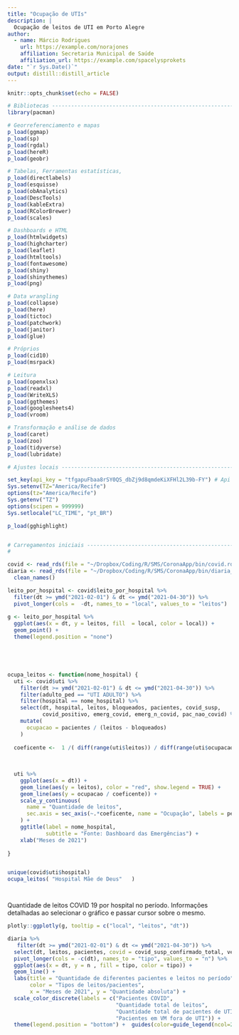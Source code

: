 ```yaml
---
title: "Ocupação de UTIs"
description: |
  Ocupação de leitos de UTI em Porto Alegre
author:
  - name: Márcio Rodrigues 
    url: https://example.com/norajones
    affiliation: Secretaria Municipal de Saúde
    affiliation_url: https://example.com/spacelysprokets
date: "`r Sys.Date()`"
output: distill::distill_article
---
```


```r
knitr::opts_chunk$set(echo = FALSE)

# Bibliotecas -------------------------------------------------------------
library(pacman)

# Georreferenciamento e mapas
p_load(ggmap)
p_load(sp)
p_load(rgdal)
p_load(hereR)
p_load(geobr)

# Tabelas, Ferramentas estatísticas,
p_load(directlabels)
p_load(esquisse)
p_load(obAnalytics)
p_load(DescTools)
p_load(kableExtra)
p_load(RColorBrewer)
p_load(scales)

# Dashboards e HTML
p_load(htmlwidgets)
p_load(highcharter)
p_load(leaflet)
p_load(htmltools)
p_load(fontawesome)
p_load(shiny)
p_load(shinythemes)
p_load(png)

# Data wrangling
p_load(collapse)
p_load(here)
p_load(tictoc)
p_load(patchwork)
p_load(janitor)
p_load(glue)

# Próprios
p_load(cid10)
p_load(msrpack)

# Leitura
p_load(openxlsx)
p_load(readxl)
p_load(WriteXLS)
p_load(ggthemes)
p_load(googlesheets4)
p_load(vroom)

# Transformação e análise de dados
p_load(caret)
p_load(zoo)
p_load(tidyverse)
p_load(lubridate)

# Ajustes locais ----------------------------------------------------------

set_key(api_key = "tfgapuFbaa8rSY0QS_dbZj9d8qmdeKiXFHl2L39b-FY") # Api HERE
Sys.setenv(TZ="America/Recife")
options(tz="America/Recife")
Sys.getenv("TZ")
options(scipen = 999999)
Sys.setlocale("LC_TIME", "pt_BR")

p_load(gghighlight)


# Carregamentos iniciais --------------------------------------------------
# 

covid <- read_rds(file = "~/Dropbox/Coding/R/SMS/CoronaApp/bin/covid.rds")
diaria <- read_rds(file = "~/Dropbox/Coding/R/SMS/CoronaApp/bin/diaria_imputada.rds") %>%  
  clean_names()

leito_por_hospital <- covid$leito_por_hospital %>%
  filter(dt >= ymd("2021-02-01") & dt <= ymd("2021-04-30")) %>% 
  pivot_longer(cols =  -dt, names_to = "local", values_to = "leitos")
  
g <- leito_por_hospital %>% 
  ggplot(aes(x = dt, y = leitos, fill  = local, color = local)) +
  geom_point() +
  theme(legend.position = "none")





ocupa_leitos <- function(nome_hospital) {
  uti <- covid$uti %>% 
    filter(dt >= ymd("2021-02-01") & dt <= ymd("2021-04-30")) %>% 
    filter(adulto_ped == "UTI ADULTO") %>% 
    filter(hospital == nome_hospital) %>% 
    select(dt, hospital, leitos, bloqueados, pacientes, covid_susp, 
           covid_positivo, emerg_covid, emerg_n_covid, pac_nao_covid) %>% 
    mutate(
      ocupacao = pacientes / (leitos - bloqueados)
    )
  
  coeficente <-  1 /( diff(range(uti$leitos)) / diff(range(uti$ocupacao)) )
  
  
  
  uti %>% 
    ggplot(aes(x = dt)) + 
    geom_line(aes(y = leitos), color = "red", show.legend = TRUE) + 
    geom_line(aes(y = ocupacao / coeficente)) + 
    scale_y_continuous(
      name = "Quantidade de leitos",
      sec.axis = sec_axis(~.*coeficente, name = "Ocupação", labels = percent)
    ) +
    ggtitle(label = nome_hospital,
            subtitle = "Fonte: Dashboard das Emergências") +
    xlab("Meses de 2021")
  
}


unique(covid$uti$hospital)
ocupa_leitos( "Hospital Mãe de Deus"   )




```

Quantidade de leitos COVID 19 por hospital no período.
Informações detalhadas ao selecionar o gráfico e passar cursor sobre o mesmo.




```r
plotly::ggplotly(g, tooltip = c("local", "leitos", "dt"))
```

```r
diaria %>% 
   filter(dt >= ymd("2021-02-01") & dt <= ymd("2021-04-30")) %>% 
  select(dt, leitos, pacientes, covid = covid_susp_confirmado_total, vent_fora_uti) %>% 
  pivot_longer(cols = -c(dt), names_to = "tipo", values_to = "n") %>% 
  ggplot(aes(x = dt, y = n , fill = tipo, color = tipo)) + 
  geom_line() +
  labs(title = "Quantidade de diferentes pacientes e leitos no período", 
       color = "Tipos de leitos/pacientes",
       x = "Meses de 2021", y = "Quantidade absoluta") +
  scale_color_discrete(labels = c("Pacientes COVID", 
                                  "Quantidade total de leitos", 
                                  "Quantidade total de pacientes de UTI", 
                                  "Pacientes em VM fora de UTI")) +
  theme(legend.position = "bottom") +  guides(color=guide_legend(ncol=2))
  
```

